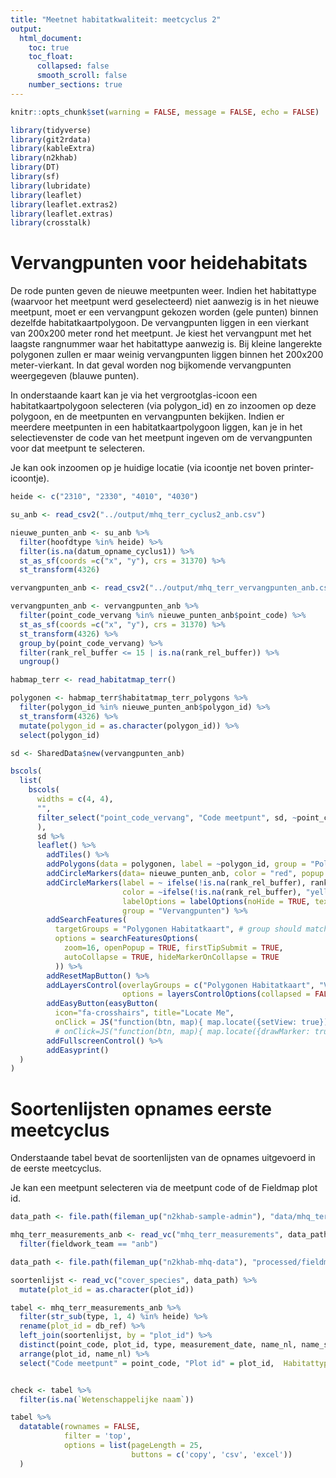```yaml
---
title: "Meetnet habitatkwaliteit: meetcyclus 2"
output:
  html_document:
    toc: true
    toc_float:
      collapsed: false
      smooth_scroll: false
    number_sections: true
---
```


```r
knitr::opts_chunk$set(warning = FALSE, message = FALSE, echo = FALSE) 

library(tidyverse)
library(git2rdata)
library(kableExtra)
library(n2khab)
library(DT)
library(sf)
library(lubridate)
library(leaflet) 
library(leaflet.extras2)
library(leaflet.extras)
library(crosstalk)

```

# Vervangpunten voor heidehabitats

De rode punten geven de nieuwe meetpunten weer. Indien het habitattype (waarvoor het meetpunt werd geselecteerd) niet aanwezig is in het nieuwe meetpunt, moet er een vervangpunt gekozen worden (gele punten) binnen dezelfde habitatkaartpolygoon. De vervangpunten liggen in een vierkant van 200x200 meter rond het meetpunt. Je kiest het vervangpunt met het laagste rangnummer waar het habitattype aanwezig is. Bij kleine langerekte polygonen zullen er maar weinig vervangpunten liggen binnen het 200x200 meter-vierkant. In dat geval worden nog bijkomende vervangpunten weergegeven (blauwe punten).

In onderstaande kaart kan je via het vergrootglas-icoon een habitatkaartpolygoon selecteren (via polygon_id) en zo inzoomen op deze polygoon, en de meetpunten en vervangpunten bekijken. Indien er meerdere meetpunten in een habitatkaartpolygoon liggen, kan je in het selectievenster de code van het meetpunt ingeven om de vervangpunten voor dat meetpunt te selecteren.

Je kan ook inzoomen op je huidige locatie (via icoontje net boven printer-icoontje). 






```r

heide <- c("2310", "2330", "4010", "4030")

su_anb <- read_csv2("../output/mhq_terr_cyclus2_anb.csv")

nieuwe_punten_anb <- su_anb %>%
  filter(hoofdtype %in% heide) %>%
  filter(is.na(datum_opname_cyclus1)) %>%
  st_as_sf(coords =c("x", "y"), crs = 31370) %>%
  st_transform(4326)

vervangpunten_anb <- read_csv2("../output/mhq_terr_vervangpunten_anb.csv") 

vervangpunten_anb <- vervangpunten_anb %>%
  filter(point_code_vervang %in% nieuwe_punten_anb$point_code) %>%
  st_as_sf(coords =c("x", "y"), crs = 31370) %>%
  st_transform(4326) %>%
  group_by(point_code_vervang) %>%
  filter(rank_rel_buffer <= 15 | is.na(rank_rel_buffer)) %>%
  ungroup()

habmap_terr <- read_habitatmap_terr()

polygonen <- habmap_terr$habitatmap_terr_polygons %>%
  filter(polygon_id %in% nieuwe_punten_anb$polygon_id) %>%
  st_transform(4326) %>%
  mutate(polygon_id = as.character(polygon_id)) %>%
  select(polygon_id)
```

```r

sd <- SharedData$new(vervangpunten_anb)

bscols(
  list(
    bscols(
      widths = c(4, 4),
      "",
      filter_select("point_code_vervang", "Code meetpunt", sd, ~point_code_vervang)
      ),
      sd %>%
      leaflet() %>%
        addTiles() %>%
        addPolygons(data = polygonen, label = ~polygon_id, group = "Polygonen Habitatkaart") %>%
        addCircleMarkers(data= nieuwe_punten_anb, color = "red", popup = ~str_c(habitattype, "-", point_code), label = ~str_c(habitattype, "-", point_code)) %>%
        addCircleMarkers(label = ~ ifelse(!is.na(rank_rel_buffer), rank_rel_buffer, str_c(rank_rel_polygon)),
                         color = ~ifelse(!is.na(rank_rel_buffer), "yellow", "blue"),
                         labelOptions = labelOptions(noHide = TRUE, textOnly = TRUE),
                         group = "Vervangpunten") %>%
        addSearchFeatures(
          targetGroups = "Polygonen Habitatkaart", # group should match addMarkers() group
          options = searchFeaturesOptions(
            zoom=16, openPopup = TRUE, firstTipSubmit = TRUE,
            autoCollapse = TRUE, hideMarkerOnCollapse = TRUE
          )) %>%
        addResetMapButton() %>%
        addLayersControl(overlayGroups = c("Polygonen Habitatkaart", "Vervangpunten"),
                         options = layersControlOptions(collapsed = FALSE)) %>%
        addEasyButton(easyButton(
          icon="fa-crosshairs", title="Locate Me",
          onClick = JS("function(btn, map){ map.locate({setView: true}); }"))) %>%
          # onClick=JS("function(btn, map){ map.locate({drawMarker: true}); }"))) %>%
        addFullscreenControl() %>%
        addEasyprint()
  )
)


```


# Soortenlijsten opnames eerste meetcyclus

Onderstaande tabel bevat de soortenlijsten van de opnames uitgevoerd in de eerste meetcyclus.

Je kan een meetpunt selecteren via de meetpunt code of de Fieldmap plot id.

```r

data_path <- file.path(fileman_up("n2khab-sample-admin"), "data/mhq_terr_v2021")

mhq_terr_measurements_anb <- read_vc("mhq_terr_measurements", data_path) %>%
  filter(fieldwork_team == "anb")

data_path <- file.path(fileman_up("n2khab-mhq-data"), "processed/fieldmap_mhq")

soortenlijst <- read_vc("cover_species", data_path) %>%
  mutate(plot_id = as.character(plot_id))

tabel <- mhq_terr_measurements_anb %>%
  filter(str_sub(type, 1, 4) %in% heide) %>%
  rename(plot_id = db_ref) %>%
  left_join(soortenlijst, by = "plot_id") %>%
  distinct(point_code, plot_id, type, measurement_date, name_nl, name_sc) %>%
  arrange(plot_id, name_nl) %>%
  select("Code meetpunt" = point_code, "Plot id" = plot_id,  Habitattype = type, "Datum opname" = measurement_date, "Nederlandse naam" = name_nl, "Wetenschappelijke naam" = name_sc)


check <- tabel %>%
  filter(is.na(`Wetenschappelijke naam`))
```

```r

tabel %>%
  datatable(rownames = FALSE,
            filter = 'top', 
            options = list(pageLength = 25,
                           buttons = c('copy', 'csv', 'excel'))
  )


```

